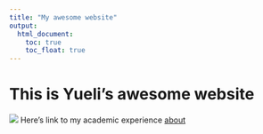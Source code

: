 ```yaml
---
title: "My awesome website"
output: 
  html_document:
    toc: true
    toc_float: true
---
```


# This is Yueli's awesome website

![](images/pic.jpg)
Here's link to my academic experience [about](about.html)